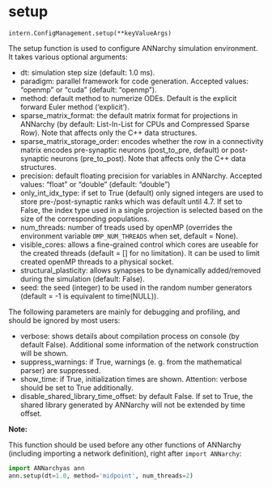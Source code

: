 # setup { #ANNarchy.intern.ConfigManagement.setup }

`intern.ConfigManagement.setup(**keyValueArgs)`

The setup function is used to configure ANNarchy simulation environment. It takes various optional arguments:

* dt: simulation step size (default: 1.0 ms).
* paradigm: parallel framework for code generation. Accepted values: "openmp" or "cuda" (default: "openmp").
* method: default method to numerize ODEs. Default is the explicit forward Euler method ('explicit').
* sparse_matrix_format: the default matrix format for projections in ANNarchy (by default: List-In-List for CPUs and Compressed Sparse Row).
                        Note that affects only the C++ data structures.
* sparse_matrix_storage_order: encodes whether the row in a connectivity matrix encodes pre-synaptic neurons (post_to_pre, default) or 
                               post-synaptic neurons (pre_to_post). Note that affects only the C++ data structures.
* precision: default floating precision for variables in ANNarchy. Accepted values: "float" or "double" (default: "double")
* only_int_idx_type: if set to True (default) only signed integers are used to store pre-/post-synaptic ranks which was default until 4.7.
                     If set to False, the index type used in a single projection is selected based on the size of the corresponding populations.
* num_threads: number of treads used by openMP (overrides the environment variable ``OMP_NUM_THREADS`` when set, default = None).
* visible_cores: allows a fine-grained control which cores are useable for the created threads (default = [] for no limitation).
                 It can be used to limit created openMP threads to a physical socket.
* structural_plasticity: allows synapses to be dynamically added/removed during the simulation (default: False).
* seed: the seed (integer) to be used in the random number generators (default = -1 is equivalent to time(NULL)).

The following parameters are mainly for debugging and profiling, and should be ignored by most users:

* verbose: shows details about compilation process on console (by default False). Additional some information of the network construction will be shown.
* suppress_warnings: if True, warnings (e. g. from the mathematical parser) are suppressed.
* show_time: if True, initialization times are shown. Attention: verbose should be set to True additionally.
* disable_shared_library_time_offset: by default False. If set to True, the shared library generated by ANNarchy will not be extended by time offset.

**Note:**

This function should be used before any other functions of ANNarchy (including importing a network definition), right after `import ANNarchy`:

```python
import ANNarchyas ann
ann.setup(dt=1.0, method='midpoint', num_threads=2)
```